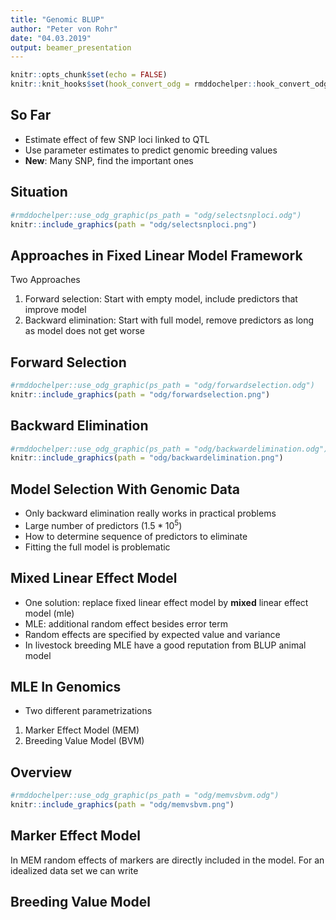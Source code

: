 ```yaml
---
title: "Genomic BLUP"
author: "Peter von Rohr"
date: "04.03.2019"
output: beamer_presentation
---
```


```r
knitr::opts_chunk$set(echo = FALSE)
knitr::knit_hooks$set(hook_convert_odg = rmddochelper::hook_convert_odg)
```

## So Far

- Estimate effect of few SNP loci linked to QTL
- Use parameter estimates to predict genomic breeding values
- __New__: Many SNP, find the important ones


## Situation

```r
#rmddochelper::use_odg_graphic(ps_path = "odg/selectsnploci.odg")
knitr::include_graphics(path = "odg/selectsnploci.png")
```


## Approaches in Fixed Linear Model Framework

Two Approaches

1. Forward selection: Start with empty model, include predictors that improve model
2. Backward elimination: Start with full model, remove predictors as long as model does not get worse


## Forward Selection

```r
#rmddochelper::use_odg_graphic(ps_path = "odg/forwardselection.odg")
knitr::include_graphics(path = "odg/forwardselection.png")
```
 

## Backward Elimination

```r
#rmddochelper::use_odg_graphic(ps_path = "odg/backwardelimination.odg")
knitr::include_graphics(path = "odg/backwardelimination.png")
```
 

## Model Selection With Genomic Data

- Only backward elimination really works in practical problems
- Large number of predictors ($1.5 * 10^5$)
- How to determine sequence of predictors to eliminate
- Fitting the full model is problematic


## Mixed Linear Effect Model

- One solution: replace fixed linear effect model by __mixed__ linear effect model (mle)
- MLE: additional random effect besides error term
- Random effects are specified by expected value and variance
- In livestock breeding MLE have a good reputation from BLUP animal model


## MLE In Genomics

- Two different parametrizations

1. Marker Effect Model (MEM)
2. Breeding Value Model (BVM)


## Overview

```r
#rmddochelper::use_odg_graphic(ps_path = "odg/memvsbvm.odg")
knitr::include_graphics(path = "odg/memvsbvm.png")
```


## Marker Effect Model

In MEM random effects of markers are directly included in the model. For an idealized data set we can write

\begin{equation}
  y = 1_n \mu + Wq + e \notag
\end{equation}

\begin{tabular}{lll}
  where  &  &  \\
         &  $y$  &  vector of length $n$ with observations  \\
         &  $\mu$  &  general mean denoting fixed effects   \\
         &  $1_n$  &  vector of length $n$ of all ones      \\
         &  $q$    &  vector of length $m$ of random SNP effects \\
         &  $W$    &  design matrix relating SNP-genotypes to observations \\
         &  $e$    &  vector of length $n$ of random error terms
\end{tabular}


## Breeding Value Model

\begin{equation}
  y = Xb + Zg + e \notag
\end{equation}

\begin{tabular}{lll}
  where  &  &  \\
         &  $y$  &  vector of length $n$ with observations  \\
         &  $b$  &  vector of length $r$ with fixed effects \\
         &  $X$  &  incidence matrix linking elements in $b$ to observations \\
         &  $g$  &  vector of length $t$ with random genomic breeding values \\
         &  $Z$  &  incidence matrix linking elements in $g$ to observations \\
         &  $e$  &  vector of length $n$ of random error terms
\end{tabular}



